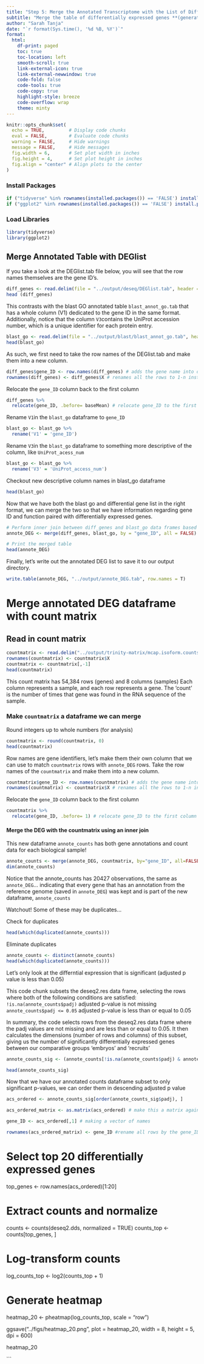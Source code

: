 ```yaml
---
title: "Step 5: Merge the Annotated Transcriptome with the List of Differentially Expressed Genes"
subtitle: "Merge the table of differentially expressed genes **(generated with `DESeq2` in step 3)** to the table of annotated genes **(generated using `Blast`in step 4)** to explore the functions of the differentially expressed genes"
author: "Sarah Tanja"
date: "`r format(Sys.time(), '%d %B, %Y')`"
format:
  html:
    df-print: paged
    toc: true
    toc-location: left
    smooth-scroll: true
    link-external-icon: true
    link-external-newwindow: true
    code-fold: false
    code-tools: true
    code-copy: true
    highlight-style: breeze
    code-overflow: wrap
    theme: minty
---
```


```r
knitr::opts_chunk$set(
  echo = TRUE,         # Display code chunks
  eval = FALSE,        # Evaluate code chunks
  warning = FALSE,     # Hide warnings
  message = FALSE,     # Hide messages
  fig.width = 6,       # Set plot width in inches
  fig.height = 4,      # Set plot height in inches
  fig.align = "center" # Align plots to the center
)
```

### Install Packages

```r
if ("tidyverse" %in% rownames(installed.packages()) == 'FALSE') install.packages('tidyverse')
if ("ggplot2" %in% rownames(installed.packages()) == 'FALSE') install.packages('ggplot2')
```

### Load Libraries

```r
library(tidyverse)
library(ggplot2)
```

## Merge Annotated Table with DEGlist

If you take a look at the DEGlist.tab file below, you will see that the row names themselves are the gene ID's.

```r
diff_genes <- read.delim(file = "../output/deseq/DEGlist.tab", header = TRUE)
head (diff_genes)
```

This contrasts with the blast GO annotated table `blast_annot_go.tab` that has a whole column (V1) dedicated to the gene ID in the same format. Additionally, notice that the column `V3`contains the UniProt accession number, which is a unique identifier for each protein entry.

```r
blast_go <- read.delim(file = "../output/blast/blast_annot_go.tab", header = TRUE)
head(blast_go)
```

As such, we first need to take the row names of the DEGlist.tab and make them into a new column.

```r
diff_genes$gene_ID <- row.names(diff_genes) # adds the gene name into data frame as new column called gene_ID
rownames(diff_genes) <- diff_genes$X # renames all the rows to 1-n instead of the gene name
```

Relocate the `gene_ID` column back to the first column

```r
diff_genes %>% 
  relocate(gene_ID, .before= baseMean) # relocate gene_ID to the first column
```

Rename `V1`in the `blast_go` dataframe to `gene_ID`

```r
blast_go <- blast_go %>%
  rename('V1' = 'gene_ID')
```

Rename `V3`in the `blast_go` dataframe to something more descriptive of the column, like `UniProt_acess_num`

```r
blast_go <- blast_go %>%
  rename('V3' = 'UniProt_access_num')
```

Checkout new descriptive column names in blast_go dataframe

```r
head(blast_go)
```

Now that we have both the blast go and differential gene list in the right format, we can merge the two so that we have information regarding gene ID and function paired with differentially expressed genes.

```r
# Perform inner join between diff_genes and blast_go data frames based on shared "gene_ID" column
annote_DEG <- merge(diff_genes, blast_go, by = "gene_ID", all = FALSE)

# Print the merged table
head(annote_DEG)
```

Finally, let's write out the annotated DEG list to save it to our output directory.

```r
write.table(annote_DEG, "../output/annote_DEG.tab", row.names = T)
```

# Merge annotated DEG dataframe with count matrix

## Read in count matrix

```r
countmatrix <- read.delim("../output/trinity-matrix/mcap.isoform.counts.matrix", header = TRUE, sep = '\t')
rownames(countmatrix) <- countmatrix$X
countmatrix <- countmatrix[,-1]
head(countmatrix)
```

This count matrix has 54,384 rows (genes) and 8 columns (samples) Each column represents a sample, and each row represents a gene. The 'count' is the number of times that gene was found in the RNA sequence of the sample.

### Make `countmatrix` a dataframe we can merge

Round integers up to whole numbers (for analysis)

```r
countmatrix <- round(countmatrix, 0)
head(countmatrix)
```

Row names are gene identifiers, let's make them their own column that we can use to match `countmatrix` rows with `annote_DEG` rows. Take the row names of the `countmatrix` and make them into a new column.

```r
countmatrix$gene_ID <- row.names(countmatrix) # adds the gene name into data frame as new column called gene_ID
rownames(countmatrix) <- countmatrix$X # renames all the rows to 1-n instead of the gene name
```

Relocate the `gene_ID` column back to the first column

```r
countmatrix %>% 
  relocate(gene_ID, .before= 1) # relocate gene_ID to the first column
```

#### Merge the DEG with the countmatrix using an inner join
This new dataframe `annote_counts` has both gene annotations and count data for each biological sample!
```r
annote_counts <- merge(annote_DEG, countmatrix, by="gene_ID", all=FALSE)
dim(annote_counts)
```
:::callout-tip
Notice that the annote_counts has 20427 observations, the same as `annote_DEG`... indicating that every gene that has an annotation from the reference genome (saved in `annote_DEG`) was kept and is part of the new dataframe, `annote_counts`
:::

::: callout-warning
Watchout! Some of these may be duplicates...
:::

Check for duplicates
```r
head(which(duplicated(annote_counts)))
```
Eliminate duplicates
```r
annote_counts <- distinct(annote_counts)
head(which(duplicated(annote_counts)))
```
Let's only look at the differntial expression that is significant (adjusted p value is less than 0.05)

This code chunk subsets the deseq2.res data frame, selecting the rows where both of the following conditions are satisfied: `!is.na(annote_counts$padj)` adjusted p-value is not missing
`annote_counts$padj <= 0.05` adjusted p-value is less than or equal to 0.05

In summary, the code selects rows from the deseq2.res data frame where the padj values are not missing and are less than or equal to 0.05. It then calculates the dimensions (number of rows and columns) of this subset, giving us the number of significantly differentially expressed genes between our comparative groups 'embryos' and 'recruits'

```r
annote_counts_sig <- (annote_counts[!is.na(annote_counts$padj) & annote_counts$padj <= 0.05, ])

head(annote_counts_sig)
```


Now that we have our annotated counts dataframe subset to only significant p-values, we can order them in descending adjusted p value
```r
acs_ordered <- annote_counts_sig[order(annote_counts_sig$padj), ]
```



```r
acs_ordered_matrix <- as.matrix(acs_ordered) # make this a matrix again so it can take the rownames()

gene_ID <- acs_ordered[,1] # making a vector of names

rownames(acs_ordered_matrix) <- gene_ID #rename all rows by the gene_ID
```


# Select top 20 differentially expressed genes
top_genes <- row.names(acs_ordered)[1:20]

# Extract counts and normalize
counts <- counts(deseq2.dds, normalized = TRUE)
counts_top <- counts[top_genes, ]

# Log-transform counts
log_counts_top <- log2(counts_top + 1)

# Generate heatmap
heatmap_20 <- pheatmap(log_counts_top, scale = "row")

ggsave("../figs/heatmap_20.png", plot = heatmap_20, width = 8, height = 5, dpi = 600)

heatmap_20

```

